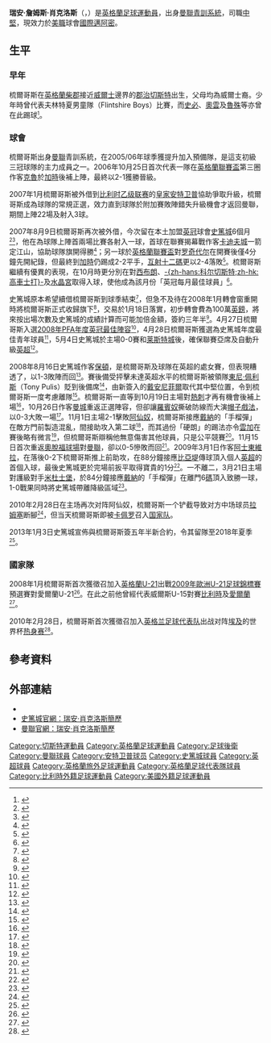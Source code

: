 {{Link style|time=2020-06-16T09:27:54+00:00}}
{{noteTA|G1=EPL|G2=MUFC
|T=zh-hans:瑞安·肖克洛斯;zh-hk:賴恩·梳高斯;zh-tw:瑞安·肖克洛斯;
|1=zh-hans:瑞安·肖克洛斯;zh-hk:賴恩·梳高斯;zh-tw:瑞安·肖克洛斯;
|2=zh-hans:肖克洛斯;zh-hk:梳高斯;zh-tw:肖克洛斯;
|3=zh-hans:瑞安·詹姆斯·肖克洛斯;zh-hk:賴恩·占士·梳高斯;zh-tw:瑞安·詹姆斯·肖克洛斯;
}}
{{Infobox football biography
| name           = 瑞安·肖克洛斯<br />''Ryan Shawcross''
| image          = Ryan Shawcross 2015.jpg
| image_size     = 175
| fullname       = Ryan James Shawcross<ref>{{cite web |url=https://www.premierleague.com/news/612828 |title=Updated squads for 2017/18 Premier League confirmed |publisher=Premier League |date=2 February 2018 |accessdate=16 February 2018 |archive-date=2018-02-03 |archive-url=https://web.archive.org/web/20180203064138/https://www.premierleague.com/news/612828 |dead-url=no }}</ref>
| birth_date     = {{birth date and age|1987|10|4|df=y}}<ref>{{cite book |editor-first=Barry J. |editor-last=Hugman |title=The PFA Footballers' Who's Who 2010–11 |year=2010 |publisher=Mainstream Publishing |location=Edinburgh |isbn=978-1-84596-601-0 |page=375}}</ref>
| birth_place    = 英格蘭[[切斯特|切斯特]]
| height         = {{convert|1.91|m|order=flip}}<ref>{{cite web |url=https://www.premierleague.com/players/3158/Ryan-Shawcross/overview |title=Ryan Shawcross: Overview |publisher=Premier League |accessdate=16 February 2018 |archive-date=2020-11-24 |archive-url=https://web.archive.org/web/20201124003330/https://www.premierleague.com/players/3158/Ryan-Shawcross/overview |dead-url=no }}</ref>
| currentclub    = [[迈阿密国际足球俱乐部|國際邁阿密]]
| clubnumber     = 
|            position = [[後衛_(足球)#中后卫|中堅]]
| youthyears1    = |youthclubs1 = [[:en:Buckley_Town_F.C.|Buckley Town]]
| youthyears3    = 2002–2006 |youthclubs3 = [[曼聯預備隊及青訓學院|曼聯]]
| years1         = 2006–2008 |clubs1 = [[曼徹斯特聯足球俱樂部|曼聯]]  |caps1 = 0   |goals1 = 0
| years2         = 2007      |clubs2 = → [[皇家安特卫普足球俱乐部|皇家安特卫普]] |caps2 = 22  |goals2 = 3
| years3         = 2007–2008 |clubs3 = → [[斯托克城足球俱乐部|斯托克城]]       |caps3 = 26  |goals3 = 6
| years4         = 2008–2021 |clubs4 = [[斯托克城足球俱乐部|斯托克城]]                |caps4 = 375 |goals4 = 16
| years5         = 2021– |clubs5 = [[迈阿密国际足球俱乐部|國際邁阿密]]                |caps5 = 0 |goals5 = 0
| nationalyears1 = 2008      |nationalteam1 = [[英格蘭21歲以下足球代表隊|英格蘭U21]] |nationalcaps1 = 2 |nationalgoals1 = 0
| nationalyears2 = 2012      |nationalteam2 = [[英格蘭足球代表隊|英格蘭]]              |nationalcaps2 = 1 |nationalgoals2 = 0
|            pcupdate = 2021年2月20日
|            ntupdate = 2012年11月16日 (五) 01:37 (UTC)
}}
'''瑞安·詹姆斯·肖克洛斯'''（{{lang-en|'''Ryan James Shawcross'''}}，{{bd|1987年|10月4日|catIdx=Shawcross, Ryan}}）是[[英格蘭|英格蘭]][[足球|足球]][[運動員|運動員]]，出身[[曼聯預備隊及青訓學院|曼聯青訓系統]]，司職[[後衛_(足球)#中后卫|中堅]]，現效力於[[美職|美職]]球會[[迈阿密国际足球俱乐部|國際邁阿密]]。

==生平==
===早年===
梳爾哥斯在[[英格蘭|英格蘭]][[柴郡|柴郡]]接近[[威爾士|威爾士]]邊界的[[郡治|郡治]][[切斯特|切斯特]]出生，父母均為威爾士裔。少年時曾代表夫林特夏男童隊（Flintshire Boys）比賽，而[[加里·斯皮德|史必]]、[[迈克尔·欧文|奧雲]]及[[伊恩·拉什|魯殊]]等亦曾在此踢球<small><ref name="Ryan Shawcross Bio">{{cite web |url=http://soccernet.espn.go.com/players/profile?id=89557&cc=4716 |title=Ryan Shawcross Bio |work=[[ESPN|ESPN]]soccernet |accessdate=2009-02-05 |archive-date=2010-03-05 |archive-url=https://web.archive.org/web/20100305073933/http://soccernet.espn.go.com/players/profile?id=89557&cc=4716 |dead-url=no }}{{en}}</ref></small>。

===球會===
梳爾哥斯出身[[曼聯|曼聯]]青訓系統，在2005/06年球季獲提升加入預備隊，是這支初級三冠球隊的主力成員之一。2006年10月25日首次代表一隊在[[英格蘭聯賽盃|英格蘭聯賽盃]]第三圈作客[[克鲁足球俱乐部|克魯]]於[[加時賽|加時]]後補上陣，最終以2-1獲勝晉級。

2007年1月梳爾哥斯被外借到[[比利时足球乙级联赛|比利时乙级联赛]]的[[皇家安特卫普足球俱乐部|皇家安特卫普]]協助爭取升級，梳爾哥斯成為球隊的常規正選，效力直到球隊於附加賽敗陣錯失升級機會才返回曼聯，期間上陣22場及射入3球。

2007年8月9日梳爾哥斯再次被外借，今次留在本土加盟[[英格蘭足球冠軍聯賽|英冠]]球會[[斯托克城足球俱乐部|史篤城]]6個月<small><ref>{{cite web |url=http://www.stokecityfc.premiumtv.co.uk/page/NewsDetail/0,,10310~1088202,00.html |title=Shawcross Signs! |date=2007-08-09 |accessdate=2009-02-09 |work=史篤城官網 }}{{dead link|date=2018年1月 |bot=InternetArchiveBot |fix-attempted=yes }}{{en}}</ref><ref>{{cite news |url=http://news.bbc.co.uk/sport2/hi/football/teams/s/stoke_city/6939666.stm |title=Stoke City sign Shawcross on loan |date=2007-08-09 |accessdate=2009-02-05 |work=[[BBC|BBC]] Sport |archive-date=2020-10-16 |archive-url=https://web.archive.org/web/20201016231301/http://news.bbc.co.uk/sport2/hi/football/teams/s/stoke_city/6939666.stm |dead-url=no }}{{en}}</ref></small>，他在為球隊上陣首兩場比賽各射入一球，首球在聯賽揭幕戰作客[[卡迪夫城足球俱乐部|卡迪夫城]]一箭定江山，協助球隊旗開得勝<small><ref>{{cite news |url=http://news.bbc.co.uk/sport1/hi/football/eng_div_1/6931081.stm |title=Cardiff 0-1 Stoke |date=2007-08-11 |accessdate=2009-02-05 |work=[[BBC|BBC]] Sport }}{{en}}</ref></small>；另一球於[[英格蘭聯賽盃|英格蘭聯賽盃]]對[[罗奇代尔足球俱乐部|罗奇代尔]]在開賽後僅4分鐘先開紀錄，但最終到[[加時賽|加時]]仍踢成2-2平手，[[互射十二碼|互射十二碼]]更以2-4落敗<small><ref>{{cite news |url=http://news.bbc.co.uk/sport1/hi/football/league_cup/6941887.stm |title=Rochdale 2-2 Stoke City (aet) |date=2007-08-14 |accessdate=2009-02-05 |work=[[BBC|BBC]] Sport }}{{en}}</ref></small>。梳爾哥斯繼續有優異的表現，在10月時更分別在對[[西布罗姆维奇足球俱乐部|西布朗]]、[[科尔切斯特联足球俱乐部|-{zh-hans:科尔切斯特;zh-hk:高車士打}-]]及[[水晶宫足球俱乐部|水晶宮]]取得入球，使他成為該月份「英冠每月最佳球員」<small><ref>{{cite news |url=http://news.bbc.co.uk/sport2/hi/football/teams/s/stoke_city/7080062.stm |title=Shawcross receives October award |date=2007-11-05 |accessdate=2009-02-05 |work=[[BBC|BBC]] Sport |archive-date=2020-06-02 |archive-url=https://web.archive.org/web/20200602184904/http://news.bbc.co.uk/sport2/hi/football/teams/s/stoke_city/7080062.stm |dead-url=no }}{{en}}</ref></small>。 

史篤城原本希望續借梳爾哥斯到球季結束<small><ref>{{cite news |url=http://news.bbc.co.uk/sport2/hi/football/teams/s/stoke_city/7132698.stm |title=Shawcross wants to stay at Stoke |date=2007-12-07 |accessdate=2009-02-05 |work=[[BBC|BBC]] Sport |archive-date=2017-02-17 |archive-url=https://web.archive.org/web/20170217225505/http://news.bbc.co.uk/sport2/hi/football/teams/s/stoke_city/7132698.stm |dead-url=no }}{{en}}</ref></small>，但急不及待在2008年1月轉會窗重開時將梳爾哥斯正式收歸旗下<small><ref>{{cite news |url=http://news.bbc.co.uk/sport1/hi/football/teams/s/stoke_city/7176695.stm |title=Shawcross set for permanent move |date=2008-01-08 |accessdate=2009-02-05 |work=[[BBC|BBC]] Sport |archive-date=2008-01-12 |archive-url=https://web.archive.org/web/20080112114333/http://news.bbc.co.uk/sport1/hi/football/teams/s/stoke_city/7176695.stm |dead-url=no }}{{en}}</ref></small>，交易於1月18日落實，初步轉會費為100萬[[英鎊|英鎊]]，將來按出場次數及史篤城的成績計算而可能加倍金額，簽約三年半<small><ref>{{cite news |title=Shawcross ties up £1m Stoke move |url=http://news.bbc.co.uk/sport1/hi/football/teams/s/stoke_city/7176695.stm |work=[[BBC|BBC]] Sport |date=2008-01-18 |accessdate=2009-02-05 |archive-date=2008-01-12 |archive-url=https://web.archive.org/web/20080112114333/http://news.bbc.co.uk/sport1/hi/football/teams/s/stoke_city/7176695.stm |dead-url=no }}{{en}}</ref></small>。4月27日梳爾哥斯入選[[PFA年度最佳陣容|2008年PFA年度英冠最佳陣容]]<small><ref>{{cite news |url=http://news.bbc.co.uk/sport2/hi/football/7370319.stm |title=Ronaldo named player of the year |date=2008-04-27 |accessdate=2009-02-05 |work=[[BBC|BBC]] Sport |archive-date=2018-06-16 |archive-url=https://web.archive.org/web/20180616234859/http://news.bbc.co.uk/sport2/hi/football/7370319.stm |dead-url=no }}{{en}}</ref></small>，4月28日梳爾哥斯獲選為史篤城年度最佳青年球員<small><ref>{{cite news |url=http://news.bbc.co.uk/sport2/hi/football/teams/s/stoke_city/7373255.stm |title=I owe a lot to Pulis - Shawcross |date=2008-05-01 |accessdate=2009-02-05 |work=[[BBC|BBC]] Sport |archive-date=2017-02-17 |archive-url=https://web.archive.org/web/20170217225214/http://news.bbc.co.uk/sport2/hi/football/teams/s/stoke_city/7373255.stm |dead-url=no }}{{en}}</ref></small>，5月4日史篤城於主場0-0賽和[[莱斯特城足球俱乐部|莱斯特城]]後，確保聯賽亞席及自動升級[[英超|英超]]<small><ref>{{cite news |url=http://news.bbc.co.uk/sport2/hi/football/eng_div_1/7368631.stm |title=Stoke 0-0 Leicester |date=2008-05-04 |accessdate=2009-02-05 |work=[[BBC|BBC]] Sport |archive-date=2020-11-07 |archive-url=https://web.archive.org/web/20201107214800/http://news.bbc.co.uk/sport2/hi/football/eng_div_1/7368631.stm |dead-url=no }}{{en}}</ref></small>。

2008年8月16日史篤城作客[[博尔顿足球俱乐部|保頓]]，是梳爾哥斯及球隊在英超的處女賽，但表現糟透了，以1-3敗陣而回<small><ref>{{cite news |title=Bolton 3-1 Stoke |url=http://news.bbc.co.uk/sport2/hi/football/eng_prem/7551165.stm |work=[[BBC|BBC]] Sport |date=2008-08-16 |accessdate=2009-02-05 |archive-date=2020-11-22 |archive-url=https://web.archive.org/web/20201122150231/http://news.bbc.co.uk/sport2/hi/football/eng_prem/7551165.stm |dead-url=no }}{{en}}</ref></small>。賽後備受抨擊未達英超水平的梳爾哥斯被領隊[[東尼·佩利斯|東尼·佩利斯]]（Tony Pulis）貶到後備席<small><ref>{{cite news |title=Shawcross out to silence critics |url=http://news.bbc.co.uk/sport2/hi/football/teams/s/stoke_city/7864305.stm |work=[[BBC|BBC]] Sport |date=2009-02-04 |accessdate=2009-02-05 |archive-date=2020-10-28 |archive-url=https://web.archive.org/web/20201028151505/http://news.bbc.co.uk/sport2/hi/football/teams/s/stoke_city/7864305.stm |dead-url=no }}{{en}}</ref></small>，由新簽入的[[阿卜杜拉耶·迪亚涅-法耶|戴安尼菲爾]]取代其中堅位置，令到梳爾哥斯一度考慮離隊<small><ref>{{cite news |title=Shawcross may look to leave Stoke |url=http://news.bbc.co.uk/sport2/hi/football/teams/s/stoke_city/7584752.stm |work=[[BBC|BBC]] Sport |date=2008-08-28 |accessdate=2009-02-05 |archive-date=2019-04-15 |archive-url=https://web.archive.org/web/20190415152613/http://news.bbc.co.uk/sport2/hi/football/teams/s/stoke_city/7584752.stm |dead-url=no }}{{en}}</ref></small>。梳爾哥斯一直等到10月19日主場對[[托特纳姆热刺足球俱乐部|熱刺]]才再有機會後補上場<small><ref>{{cite news |url=http://news.bbc.co.uk/sport2/hi/football/eng_prem/7665101.stm |title=Stoke 2-1 Tottenham |date=2008-10-19 |accessdate=2009-02-05 |work=[[BBC|BBC]] Sport |archive-date=2020-11-22 |archive-url=https://web.archive.org/web/20201122124810/http://news.bbc.co.uk/sport2/hi/football/eng_prem/7665101.stm |dead-url=no }}{{en}}</ref></small>，10月26日作客[[曼城足球俱乐部|曼城]]重返正選陣容，但卻讓[[罗比尼奥|羅賓奴]]撕破防線而大演[[帽子戲法|帽子戲法]]，以0-3大敗一場<small><ref>{{cite news |url=http://news.bbc.co.uk/sport2/hi/football/eng_prem/7674116.stm |title=Man City 3-0 Stoke |date=2008-10-26 |accessdate=2009-02-05 |work=[[BBC|BBC]] Sport |archive-date=2016-01-13 |archive-url=https://web.archive.org/web/20160113024834/http://news.bbc.co.uk/sport1/hi/football/eng_prem/7674116.stm |dead-url=no }}{{en}}</ref></small>。11月1日主場2-1擊敗[[阿森纳足球俱乐部|阿仙奴]]，梳爾哥斯接應[[羅里·德拉普|戴納]]的「手榴彈」在敵方門前製造混亂，間接助攻入第二球<small><ref>{{cite news |url=http://news.bbc.co.uk/sport2/hi/football/eng_prem/7684755.stm |title=Stoke 2-1 Arsenal |date=2008-11-01 |accessdate=2009-02-05 |work=[[BBC|BBC]] Sport |archive-date=2017-12-09 |archive-url=https://web.archive.org/web/20171209073210/http://news.bbc.co.uk/sport2/hi/football/eng_prem/7684755.stm |dead-url=no }}{{en}}</ref></small>，而其過份「硬朗」的踢法亦令[[雲加|雲加]]在賽後略有微言<small><ref>{{cite news |url=http://news.bbc.co.uk/sport2/hi/football/eng_prem/7708886.stm |title=Wenger furious at Stoke tackling |date=2008-11-05 |accessdate=2009-02-05 |work=[[BBC|BBC]] Sport |archive-date=2020-10-31 |archive-url=https://web.archive.org/web/20201031172012/http://news.bbc.co.uk/sport2/hi/football/eng_prem/7708886.stm |dead-url=no }}{{en}}</ref></small>，但梳爾哥斯辯稱他無意傷害其他球員，只是公平競賽<small><ref>{{cite news |url=http://news.bbc.co.uk/sport2/hi/football/teams/s/stoke_city/7710894.stm |title=Stoke boss fears referee backlash |date=2008-11-06 |accessdate=2009-02-05 |work=[[BBC|BBC]] Sport |archive-date=2020-12-01 |archive-url=https://web.archive.org/web/20201201064005/http://news.bbc.co.uk/sport2/hi/football/teams/s/stoke_city/7710894.stm |dead-url=no }}{{en}}</ref></small>。11月15日首次重返[[奧脫福球場|奧脫福球場]]對[[曼聯|曼聯]]，卻以0-5慘敗而回<small><ref>{{cite news |url=http://news.bbc.co.uk/sport2/hi/football/eng_prem/7711301.stm |title=Man Utd 5-0 Stoke |date=2008-11-15 |accessdate=2009-02-05 |work=[[BBC|BBC]] Sport |archive-date=2009-01-13 |archive-url=https://web.archive.org/web/20090113011937/http://news.bbc.co.uk/sport2/hi/football/eng_prem/7711301.stm |dead-url=no }}{{en}}</ref></small>。2009年3月1日作客[[阿士東維拉足球會|阿士東維拉]]，在落後0-2下梳爾哥斯推上前助攻，在88分鐘接應[[比亞堤|比亞堤]]傳球頂入個人[[英超|英超]]的首個入球，最後史篤城更於完場前扳平取得寶貴的1分<small><ref>{{cite news |language=en |url=http://news.bbc.co.uk/sport2/hi/football/eng_prem/7905869.stm |title=Aston Villa 2-2 Stoke |publisher=[[BBC|BBC]] Sport |date=2009-03-01 |accessdate=2009-03-23 |archive-date=2020-11-21 |archive-url=https://web.archive.org/web/20201121100108/http://news.bbc.co.uk/sport2/hi/football/eng_prem/7905869.stm |dead-url=no }}</ref></small>。一不離二，3月21日主場對護級對手[[米德尔斯堡足球俱乐部|米杜士堡]]，於84分鐘接應[[羅里·德拉普|戴納]]的「手榴彈」在離門6[[碼|碼]]頂入致勝一球，1-0戰果同時將史篤城帶離降級區域<small><ref>{{cite news |language=en |url=http://news.bbc.co.uk/sport2/hi/football/eng_prem/7937095.stm |title=Stoke 1-0 Middlesbrough |publisher=[[BBC|BBC]] Sport |date=2009-03-21 |accessdate=2009-03-23 |archive-date=2020-02-12 |archive-url=https://web.archive.org/web/20200212231848/http://news.bbc.co.uk/sport2/hi/football/eng_prem/7937095.stm |dead-url=no }}</ref></small>。

2010年2月28日在主场再次对阵阿仙奴，梳爾哥斯一个铲截导致对方中场球员[[阿隆·拉姆塞|拉姆塞]]断腳<small><ref>{{cite news |language=en |url=http://news.bbc.co.uk/sport2/hi/football/eng_prem/8530490.stm |title=Stoke 1-3 Arsenal |publisher=[[BBC|BBC]] Sport |date=2010-02-27 |accessdate=2010-03-01 |archive-date=2021-03-09 |archive-url=https://web.archive.org/web/20210309132145/http://news.bbc.co.uk/sport2/hi/football/eng_prem/8530490.stm |dead-url=no }}</ref></small>，但当天梳爾哥斯即被[[卡佩罗|卡佩罗]]召入[[英格兰足球代表队|国家队]]。

2013年1月3日史篤城宣佈與梳爾哥斯簽五年半新合約，令其留隊至2018年夏季<small><ref>{{cite news |title=Skipper signs long-term contract at the Club |url=http://www.stokecityfc.com/news/article/shawcross-agrees-deal-576655.aspx |publisher=stokecityfc.com |date=2013-01-03 |accessdate=2013-01-03 |archive-date=2020-11-11 |archive-url=https://web.archive.org/web/20201111215715/https://www.stokecityfc.com/news/article/shawcross-agrees-deal-576655.aspx |dead-url=no }}{{en}}</ref></small>。

===國家隊===
2008年1月梳爾哥斯首次獲徵召加入[[英格蘭21歲以下足球代表隊|英格蘭U-21]]出戰[[2009年歐洲U-21足球錦標賽|2009年歐洲U-21足球錦標賽]]預選賽對愛爾蘭U-21<small><ref>{{cite news |title=Shawcross gets international call |url=http://news.bbc.co.uk/sport1/hi/football/teams/s/stoke_city/7220423.stm |publisher=[[BBC|BBC]] Sport |date=2008-01-31 |accessdate=2008-02-05 }}{{en}}</ref></small>。在此之前他曾經代表威爾斯U-15對賽[[比利時|比利時]]及[[愛爾蘭|愛爾蘭]]<small><ref>{{cite web |url=http://www.fawtrust.org.uk/files/WSFA%20U.16%20&%20U.15%20Squads.doc |title=National Development Squad (Year 86) |work=[[威爾斯足球總會|威爾斯足球總會]] |accessdate=2009-02-05 |archive-url=https://web.archive.org/web/20160305213245/http://www.fawtrust.org.uk/files/WSFA%20U.16%20%26%20U.15%20Squads.doc |archive-date=2016-03-05 |dead-url=yes }}{{en}}</ref></small>。

2010年2月28日，梳爾哥斯首次獲徵召加入[[英格兰足球代表队|英格兰足球代表队]]出战对阵[[埃及国家足球队|埃及]]的世界杯[[热身赛|热身赛]]<small><ref>{{cite news |language=en |url=http://news.bbc.co.uk/sport2/hi/football/8541108.stm |title=Ryan Shawcross named in England squad for Egypt match |publisher=[[BBC|BBC]] Sport |date=2010-02-27 |accessdate=2010-03-01 |archive-date=2020-01-29 |archive-url=https://web.archive.org/web/20200129062029/http://news.bbc.co.uk/sport2/hi/football/8541108.stm |dead-url=no }}</ref></small>。

==參考資料==
<div class="references-small">
<references />
</div>

==外部連結==
*{{soccerbase|id=45102|name=瑞安·肖克洛斯}}
*[https://web.archive.org/web/20090529045917/http://www.stokecityfc.com/page/ProfilesDetail/0%2C%2C10310~37690%2C00.html 史篤城官網：瑞安·肖克洛斯簡歷]
*[http://www.manutd.com/publish.sps?pagegid=%7B586F3BDA-BAD0-484E-AA1B-C0464DF06DF7%7D&teamid=435&section=playerProfile&bioid=92003 曼聯官網：瑞安·肖克洛斯簡歷]

{{2007-08年英冠PFA年度最佳陣容}}

{{DEFAULTSORT:Shawcross, Ryan}}
[[Category:切斯特運動員|Category:切斯特運動員]]
[[Category:英格蘭足球運動員|Category:英格蘭足球運動員]]
[[Category:足球後衛|Category:足球後衛]]
[[Category:曼聯球員|Category:曼聯球員]]
[[Category:安特卫普球员|Category:安特卫普球员]]
[[Category:史篤城球員|Category:史篤城球員]]
[[Category:英超球員|Category:英超球員]]
[[Category:英格蘭旅外足球運動員|Category:英格蘭旅外足球運動員]]
[[Category:英格蘭足球代表隊球員|Category:英格蘭足球代表隊球員]]
[[Category:比利時外籍足球運動員|Category:比利時外籍足球運動員]]
[[Category:美國外籍足球運動員|Category:美國外籍足球運動員]]
